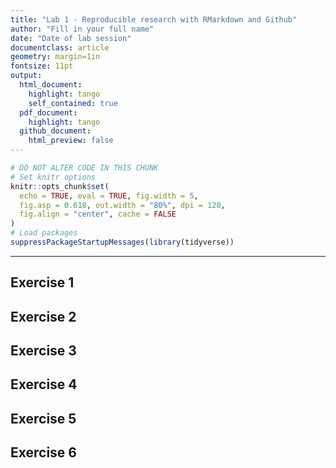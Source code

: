 ---
title: "Lab 1 - Reproducible research with RMarkdown and Github"
author: "Fill in your full name"
date: "Date of lab session"
documentclass: article
geometry: margin=1in
fontsize: 11pt
output:
  html_document:
    highlight: tango
    self_contained: true
  pdf_document:
    highlight: tango
  github_document:
    html_preview: false
---

```{r setup, include=FALSE}
# DO NOT ALTER CODE IN THIS CHUNK
# Set knitr options
knitr::opts_chunk$set(
  echo = TRUE, eval = TRUE, fig.width = 5,
  fig.asp = 0.618, out.width = "80%", dpi = 120,
  fig.align = "center", cache = FALSE
)
# Load packages
suppressPackageStartupMessages(library(tidyverse))
```

---

## Exercise 1




## Exercise 2




## Exercise 3




## Exercise 4




## Exercise 5




## Exercise 6




